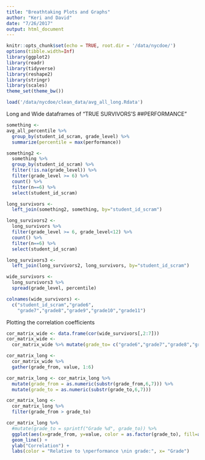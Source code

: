 ```yaml
---
title: "Breathtaking Plots and Graphs"
author: "Keri and David"
date: "7/26/2017"
output: html_document
---
```


```r
knitr::opts_chunk$set(echo = TRUE, root.dir = '/data/nycdoe/')
options(tibble.width=Inf)
library(ggplot2)
library(readr)
library(tidyverse)
library(reshape2)
library(stringr)
library(scales)
theme_set(theme_bw())

load('/data/nycdoe/clean_data/avg_all_long.Rdata')
```
Long and Wide dataframes of "TRUE SURVIVORS'S ##PERFORMANCE"
```r
something <-
avg_all_percentile %>%
  group_by(student_id_scram, grade_level) %>%
  summarize(percentile = max(performance))

something2 <-
  something %>%
  group_by(student_id_scram) %>%
  filter(!is.na(grade_level)) %>%
  filter(grade_level >= 6) %>%
  count() %>% 
  filter(n==6) %>% 
  select(student_id_scram)

long_survivors <- 
  left_join(something2, something, by="student_id_scram")

long_survivors2 <-
  long_survivors %>%
  filter(grade_level >= 6, grade_level<12) %>%
  count() %>%
  filter(n==6) %>%
  select(student_id_scram)

long_survivors3 <-
  left_join(long_survivors2, long_survivors, by="student_id_scram")

wide_survivors <- 
  long_survivors3 %>%
  spread(grade_level, percentile)

colnames(wide_survivors) <- 
  c("student_id_scram","grade6",
    "grade7","grade8","grade9","grade10","grade11")

```
Plotting the correlation coefficients
```r
cor_matrix_wide <- data.frame(cor(wide_survivors[,2:7]))
cor_matrix_wide <-
  cor_matrix_wide %>% mutate(grade_to= c("grade6","grade7","grade8","grade9","grade10","grade11"))

cor_matrix_long <-
  cor_matrix_wide %>%
  gather(grade_from, value, 1:6)

cor_matrix_long <- cor_matrix_long %>%
  mutate(grade_from = as.numeric(substr(grade_from,6,7))) %>%
  mutate(grade_to = as.numeric(substr(grade_to,6,7)))

cor_matrix_long <-
  cor_matrix_long %>%
  filter(grade_from > grade_to) 

cor_matrix_long %>%
  #mutate(grade_to = sprintf("Grade %d", grade_to)) %>% 
  ggplot(aes(x=grade_from, y=value, color = as.factor(grade_to), fill=as.factor(grade_to))) +
  geom_line() +
  ylab("Correlation") +
  labs(color = "Relative to \nperformance \nin grade:", x= "Grade")
```
